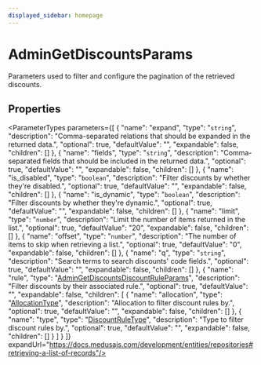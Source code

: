 ```yaml
---
displayed_sidebar: homepage
---
```



# AdminGetDiscountsParams

Parameters used to filter and configure the pagination of the retrieved discounts.

## Properties

<ParameterTypes parameters={[
  {
    "name": "expand",
    "type": "`string`",
    "description": "Comma-separated relations that should be expanded in the returned data.",
    "optional": true,
    "defaultValue": "",
    "expandable": false,
    "children": []
  },
  {
    "name": "fields",
    "type": "`string`",
    "description": "Comma-separated fields that should be included in the returned data.",
    "optional": true,
    "defaultValue": "",
    "expandable": false,
    "children": []
  },
  {
    "name": "is_disabled",
    "type": "`boolean`",
    "description": "Filter discounts by whether they're disabled.",
    "optional": true,
    "defaultValue": "",
    "expandable": false,
    "children": []
  },
  {
    "name": "is_dynamic",
    "type": "`boolean`",
    "description": "Filter discounts by whether they're dynamic.",
    "optional": true,
    "defaultValue": "",
    "expandable": false,
    "children": []
  },
  {
    "name": "limit",
    "type": "`number`",
    "description": "Limit the number of items returned in the list.",
    "optional": true,
    "defaultValue": "20",
    "expandable": false,
    "children": []
  },
  {
    "name": "offset",
    "type": "`number`",
    "description": "The number of items to skip when retrieving a list.",
    "optional": true,
    "defaultValue": "0",
    "expandable": false,
    "children": []
  },
  {
    "name": "q",
    "type": "`string`",
    "description": "Search terms to search discounts' code fields.",
    "optional": true,
    "defaultValue": "",
    "expandable": false,
    "children": []
  },
  {
    "name": "rule",
    "type": "[AdminGetDiscountsDiscountRuleParams](medusa.AdminGetDiscountsDiscountRuleParams.mdx)",
    "description": "Filter discounts by their associated rule.",
    "optional": true,
    "defaultValue": "",
    "expandable": false,
    "children": [
      {
        "name": "allocation",
        "type": "[AllocationType](../../entities/enums/entities.AllocationType.mdx)",
        "description": "Allocation to filter discount rules by.",
        "optional": true,
        "defaultValue": "",
        "expandable": false,
        "children": []
      },
      {
        "name": "type",
        "type": "[DiscountRuleType](../../entities/enums/entities.DiscountRuleType.mdx)",
        "description": "Type to filter discount rules by.",
        "optional": true,
        "defaultValue": "",
        "expandable": false,
        "children": []
      }
    ]
  }
]} expandUrl="https://docs.medusajs.com/development/entities/repositories#retrieving-a-list-of-records"/>
